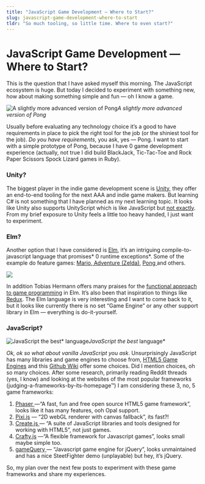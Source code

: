 ```yaml
---
title: "JavaScript Game Development — Where to Start?"
slug: javascript-game-development-where-to-start
tldr: "So much tooling, so little time. Where to even start?"
---
```


# JavaScript Game Development — Where to Start?

This is the question that I have asked myself this morning. The JavaScript ecosystem is huge. But today I decided to experiment with something new, how about making something simple and fun — oh I know a game.

![A slightly more advanced version of Pong](https://cdn-images-1.medium.com/max/2000/1*KB2V7oxvSfuklDAHFYqMbA.gif)*A slightly more advanced version of Pong*

Usually before evaluating any technology choice it’s a good to have requirements in place to pick the right tool for the job (or the shiniest tool for the job). *Do you have requirements*, you ask, yes — Pong. I want to start with a simple prototype of Pong, because I have 0 game development experience (actually, not true I did build BlackJack, Tic-Tac-Toe and Rock Paper Scissors Spock Lizard games in Ruby).

### Unity?

The biggest player in the indie game development scene is [Unity](https://unity3d.com/unity), they offer an end-to-end tooling for the next AAA and indie game makers. But learning C# is not something that I have planned as my next learning topic. It looks like Unity also supports UnityScript which is like JavaScript but [not exactly](http://wiki.unity3d.com/index.php/UnityScript_versus_JavaScript). From my brief exposure to Unity feels a little too heavy handed, I just want to experiment.

### Elm?

Another option that I have considered is [Elm](http://elm-lang.org/), it’s an intriguing compile-to-javascript language that promises* 0 runtime exceptions*. Some of the example do feature games: [Mario](http://elm-lang.org/examples/mario),[ Adventure (Zelda)](http://elm-lang.org/examples/adventure), [Pong ](http://elm-lang.org/examples/pong)and others.

![](https://cdn-images-1.medium.com/max/2000/1*8JujTgNXumqy4dnvBtfQvA.jpeg)

In addition Tobias Hermann offers many praises for the [functional approach to game programming](https://github.com/Dobiasd/articles/blob/master/switching_from_imperative_to_functional_programming_with_games_in_Elm.md) in Elm. It’s also been that inspiration to things like [Redux](http://redux.js.org/). The Elm language is very interesting and I want to come back to it, but it looks like currently there is no set “Game Engine” or any other support library in Elm — everything is do-it-yourself.

### JavaScript?

![JavaScript the best* language](https://cdn-images-1.medium.com/max/2000/1*8JHFK93w5otRqOz9-wbIGg.jpeg)*JavaScript the best* language*

*Ok, ok so what about vanilla JavaScript you ask*. Unsurprisingly JavaScript has many libraries and game engines to choose from, [HTML5 Game Engines](http://html5gameengine.com/) and this [Github Wiki](https://github.com/bebraw/jswiki/wiki/Game-Engines) offer some choices. Did I mention choices, oh so many choices. After some research, primarily reading Reddit threads (yes, I know) and looking at the websites of the most popular frameworks (judging-a-frameworks-by-its-homepage™) I am considering these 3, no, 5 game frameworks:

1. [Phaser ](http://phaser.io/)—“A fast, fun and free open source HTML5 game framework”, looks like it has many features, ooh Opal support.
2. [Pixi.js](http://www.pixijs.com/) — “2D webGL renderer with canvas fallback”, its fast?!
3. [Create.js ](http://createjs.com/)— “A suite of JavaScript libraries and tools designed for working with HTML5”, not just games.
4. [Crafty.js](http://craftyjs.com/) —“A flexible framework for Javascript games”, looks small maybe simple too.
5. [gameQuery ](http://gamequeryjs.com/)— “Javascript game engine for jQuery”, looks unmaintained and has a nice SteetFighter demo (unplayable) but hey, it’s jQuery.

So, my plan over the next few posts to experiment with these game frameworks and share my experiences.
